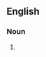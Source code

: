 ==English==

===Noun===
{{head|en|noun form|head=[[sub-]][[brown]] [[dwarfs]]}}

# {{plural of|sub-brown dwarf|lang=en}}